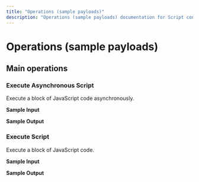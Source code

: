 ```yaml
---
title: "Operations (sample payloads)"
description: "Operations (sample payloads) documentation for Script connector"
---
```


# Operations (sample payloads)

## Main operations

### Execute Asynchronous Script

Execute a block of JavaScript code asynchronously.

**Sample Input**

**Sample Output**

### Execute Script

Execute a block of JavaScript code.

**Sample Input**

**Sample Output**
